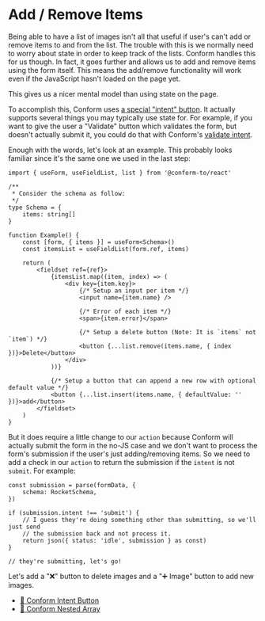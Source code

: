 # Add / Remove Items

Being able to have a list of images isn't all that useful if user's can't add
or remove items to and from the list. The trouble with this is we normally need
to worry about state in order to keep track of the lists. Conform handles this
for us though. In fact, it goes further and allows us to add and remove items
using the form itself. This means the add/remove functionality will work even
if the JavaScript hasn't loaded on the page yet.

This gives us a nicer mental model than using state on the page.

To accomplish this, Conform uses
[a special "intent" button](https://conform.guide/intent-button). It actually
supports several things you may typically use state for. For example, if you
want to give the user a "Validate" button which validates the form, but doesn't
actually submit it, you could do that with Conform's
[validate intent](https://conform.guide/intent-button#validation).

Enough with the words, let's look at an example. This probably looks familiar
since it's the same one we used in the last step:

```tsx lines=25,30
import { useForm, useFieldList, list } from '@conform-to/react'

/**
 * Consider the schema as follow:
 */
type Schema = {
	items: string[]
}

function Example() {
	const [form, { items }] = useForm<Schema>()
	const itemsList = useFieldList(form.ref, items)

	return (
		<fieldset ref={ref}>
			{itemsList.map((item, index) => (
				<div key={item.key}>
					{/* Setup an input per item */}
					<input name={item.name} />

					{/* Error of each item */}
					<span>{item.error}</span>

					{/* Setup a delete button (Note: It is `items` not `item`) */}
					<button {...list.remove(items.name, { index })}>Delete</button>
				</div>
			))}

			{/* Setup a button that can append a new row with optional default value */}
			<button {...list.insert(items.name, { defaultValue: '' })}>add</button>
		</fieldset>
	)
}
```

But it does require a little change to our `action` because Conform will
actually submit the form in the no-JS case and we don't want to process the
form's submission if the user's just adding/removing items. So we need to add
a check in our `action` to return the submission if the `intent` is not `submit`.
For example:

```tsx
const submission = parse(formData, {
	schema: RocketSchema,
})

if (submission.intent !== 'submit') {
	// I guess they're doing something other than submitting, so we'll just send
	// the submission back and not process it.
	return json({ status: 'idle', submission } as const)
}

// they're submitting, let's go!
```

Let's add a "❌" button to delete images and a "➕ Image" button to add new
images.

- [📜 Conform Intent Button](https://conform.guide/intent-button)
- [📜 Conform Nested Array](https://conform.guide/complex-structures#nested-array)
